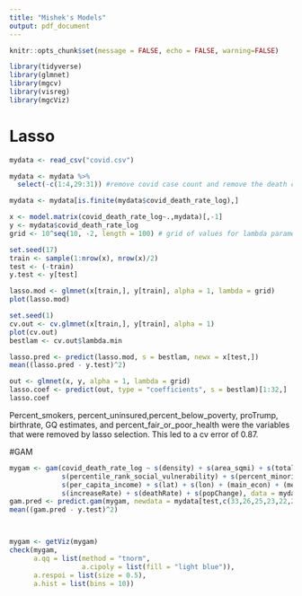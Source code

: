 ```yaml
---
title: "Mishek's Models"
output: pdf_document
---
```


```r
knitr::opts_chunk$set(message = FALSE, echo = FALSE, warning=FALSE)
```

```r
library(tidyverse)
library(glmnet)
library(mgcv)
library(visreg)
library(mgcViz)
```


# Lasso 
```r
mydata <- read_csv("covid.csv") 

mydata <- mydata %>%
  select(-c(1:4,29:31)) #remove covid case count and remove the death count?

mydata <- mydata[is.finite(mydata$covid_death_rate_log),]
```


```r
x <- model.matrix(covid_death_rate_log~.,mydata)[,-1]
y <- mydata$covid_death_rate_log 
grid <- 10^seq(10, -2, length = 100) # grid of values for lambda parameters
```


```r
set.seed(17)
train <- sample(1:nrow(x), nrow(x)/2)
test <- (-train)
y.test <- y[test]
```


```r
lasso.mod <- glmnet(x[train,], y[train], alpha = 1, lambda = grid)
plot(lasso.mod)
```

```r
set.seed(1)
cv.out <- cv.glmnet(x[train,], y[train], alpha = 1)
plot(cv.out)
bestlam <- cv.out$lambda.min
```

```r
lasso.pred <- predict(lasso.mod, s = bestlam, newx = x[test,])
mean((lasso.pred - y.test)^2)
```


```r
out <- glmnet(x, y, alpha = 1, lambda = grid)
lasso.coef <- predict(out, type = "coefficients", s = bestlam)[1:32,]
lasso.coef
```
Percent_smokers, percent_uninsured,percent_below_poverty, proTrump, birthrate, GQ estimates, and percent_fair_or_poor_health were the variables that were removed by lasso selection. This led to a cv error of 0.87. 

#GAM

```r
mygam <- gam(covid_death_rate_log ~ s(density) + s(area_sqmi) + s(total_population) +
             s(percentile_rank_social_vulnerability) + s(percent_minorities) +
             s(per_capita_income) + s(lat) + s(lon) + (main_econ) + (metro_area) + s(netMigrationRate) +
             s(increaseRate) + s(deathRate) + s(popChange), data = mydata[train,])
gam.pred <- predict.gam(mygam, newdata = mydata[test,c(33,26,25,23,22,21,20,18,19,17, 16,12,9,8,5)])
mean((gam.pred - y.test)^2)



mygam <- getViz(mygam)
check(mygam,
      a.qq = list(method = "tnorm", 
                  a.cipoly = list(fill = "light blue")), 
      a.respoi = list(size = 0.5), 
      a.hist = list(bins = 10))
```












